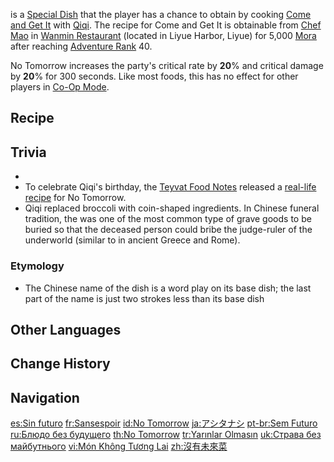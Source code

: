 {{Food Infobox
|id              = 108140
|description     = The neat rows of ingredients seem at once exotic and delicious, and Baizhu says that Qiqi has spent a long time creating this dish. Still, once one considers that Qiqi has no sense of taste, just putting chopsticks to the food is going to take some courage.
|type            = ATK-Boosting Dishes
|effectType      = CRIT Rate Up
|effect          = Increases all party members' CRIT Rate by '''20'''% and CRIT DMG by '''20'''% for 300s.
|eff_att1        = CRIT Rate
|eff_att2        = CRIT DMG
|quality         = 3
|character       = Qiqi
|base            = Come and Get It
}}
{{Lang|'''No Tomorrow'''|zh=没有未来菜|zh_rm=Méiyǒu Wèilái Cài|zh_tl=No Future Dish}} is a [[Special Dish]] that the player has a chance to obtain by cooking [[Come and Get It]] with [[Qiqi]]. The recipe for Come and Get It is obtainable from [[Chef Mao]] in [[Wanmin Restaurant]] (located in Liyue Harbor, Liyue) for 5,000 [[Mora]] after reaching [[Adventure Rank]] 40.

No Tomorrow increases the party's critical rate by '''20'''% and critical damage by '''20'''% for 300 seconds. Like most foods, this has no effect for other players in [[Co-Op Mode]].

==Recipe==
{{Recipe
|type = Cooking
|Raw Meat = 3
|Fish = 3
|Rice = 3
|Tofu = 1
|sort = Raw Meat;Fish;Rice;Tofu
|character = Qiqi
}}

==Trivia==
* {{Mail Attachments by Category List}}
* To celebrate Qiqi's birthday, the [[Teyvat Food Notes]] released a [https://ys.mihoyo.com/main/news/detail/14408 real-life recipe] for No Tomorrow.
* Qiqi replaced broccoli with coin-shaped ingredients. In Chinese funeral tradition, the {{w|Chinese burial money|burial coin}} was one of the most common type of grave goods to be buried so that the deceased person could bribe the judge-ruler of the underworld (similar to {{w|Charon's obol}} in ancient Greece and Rome).

===Etymology===
* The Chinese name of the dish is a word play on its base dish; the last part of the name {{zh|未来菜|tl=Future Dish}} is just two strokes less than its base dish {{zh|来来菜|tl=Come-On Dish|lit=Come-Come Dish.}}

==Other Languages==
{{Other Languages
|en      = No Tomorrow
|zhs     = 没有未来菜
|zhs_rm  = Méiyǒu Wèilái Cài
|zht     = 沒有未來菜
|zht_rm  = Méiyǒu Wèilái Cài
|zh_tl   = No Future Dish
|ja      = アシタナシ
|ja_rm   = Ashita-nashi
|ja_tl   = No Tomorrow
|ko      = {{tt|암울|暗鬱}}한 {{tt|미래|未來}}
|ko_rm   = Am'ulhan Mirae
|ko_tl   = Gloomy Future
|es      = Sin futuro
|es_tl   = No Future
|fr      = Sansespoir
|fr_tl   = Hopeless
|ru      = Блюдо без будущего
|ru_tl   = Dish Without a Future
|th      = No Tomorrow
|vi      = Món Không Tương Lai
|vi_tl   = No Future Dish
|de      = Mahlzeit ohne Zukunft
|de_tl   = Meal Without Future
|id      = No Tomorrow
|pt      = Sem Futuro
|pt_tl   = No Future
|tr      = Yarınlar Olmasın
|tr_tl   = No Tomorrows
|it      = Ignoto avvenire
|it_tl   = Unkown Future
}}

==Change History==
{{Change History|1.0}}

==Navigation==
{{Food Navbox|type=Special Dishes}}

[[es:Sin futuro]]
[[fr:Sansespoir]]
[[id:No Tomorrow]]
[[ja:アシタナシ]]
[[pt-br:Sem Futuro]]
[[ru:Блюдо без будущего]]
[[th:No Tomorrow]]
[[tr:Yarınlar Olmasın]]
[[uk:Страва без майбутнього]]
[[vi:Món Không Tương Lai]]
[[zh:沒有未來菜]]